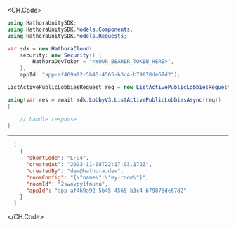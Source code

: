 
<CH.Code>
```csharp ListActivePublicLobbies.cs
using HathoraUnitySDK;
using HathoraUnitySDK.Models.Components;
using HathoraUnitySDK.Models.Requests;

var sdk = new HathoraCloud(
    security: new Security() {
        HathoraDevToken = "<YOUR_BEARER_TOKEN_HERE>",
    },
    appId: "app-af469a92-5b45-4565-b3c4-b79878de67d2");

ListActivePublicLobbiesRequest req = new ListActivePublicLobbiesRequest() {};

using(var res = await sdk.LobbyV3.ListActivePublicLobbiesAsync(req))
{

    // handle response
}
```
---

```json Example Response
  [
    {
      "shortCode": "LFG4",
      "createdAt": "2023-11-08T22:17:03.172Z",
      "createdBy": "dev@hathora.dev",
      "roomConfig": "{\"name\":\"my-room\"}",
      "roomId": "2swovpy1fnunu",
      "appId": "app-af469a92-5b45-4565-b3c4-b79878de67d2"
    }
  ]
```
</CH.Code>
